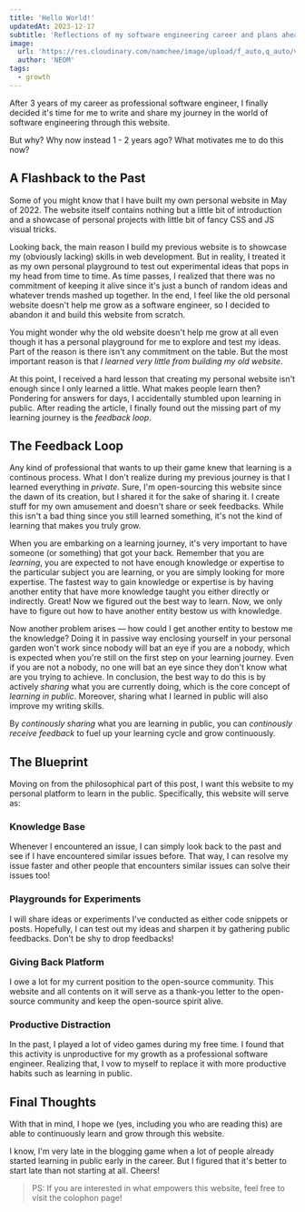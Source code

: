 ---
title: 'Hello World!'
updatedAt: 2023-12-17
subtitle: 'Reflections of my software engineering career and plans ahead'
image:
  url: 'https://res.cloudinary.com/namchee/image/upload/f_auto,q_auto/v1/posts/hello-world/banner'
  author: 'NEOM'
tags:
  - growth
---


After 3 years of my career as professional software engineer, I finally decided it's time for me to write and share my journey in the world of software engineering through this website.

But why? Why now instead 1 - 2 years ago? What motivates me to do this now?

## A Flashback to the Past

Some of you might know that I have built my own personal website in <TextLink href="https://github.com/Namchee/site/tree/1b54cab8ce574ceb11f69d727547324f42a67b55" external>May of 2022</TextLink>.
The website itself contains nothing but a little bit of introduction and a showcase of personal projects with little bit of fancy CSS and JS visual tricks.

Looking back, the main reason I build my previous website is to showcase my (obviously lacking) skills in web development. But in reality, I treated it as my own personal playground to test out
experimental ideas that pops in my head from time to time. As time passes, I realized that there was no commitment of keeping it alive since it's just a bunch of random ideas and whatever
trends mashed up together. In the end, I feel like the old personal website doesn't help me grow as a software engineer, so I decided to abandon it and build this website from scratch.

You might wonder why the old website doesn't help me grow at all even though it has a personal playground for me to explore and test my ideas. Part of the reason is there isn't
any commitment on the table. But the most important reason is that *I learned very little from building my old website*.

At this point, I received a hard lesson that creating my personal website isn't enough since I only learned a little. What makes people learn then?
Pondering for answers for days, I accidentally stumbled upon <TextLink href="https://www.swyx.io/learn-in-public">learning in public</TextLink>. After reading
the article, I finally found out the missing part of my learning journey is the *feedback loop*.

## The Feedback Loop

Any kind of professional that wants to up their game knew that learning is a continous process. What I don't realize during my previous journey is that I learned everything
in *private*. Sure, I'm <TextLink href="https://www.github.com/Namchee/site">open-sourcing</TextLink> this website since the dawn of its creation, but I shared it
for the sake of sharing it. I create stuff for my own amusement and doesn't share or seek feedbacks. While this isn't a bad thing since you still learned something,
it's not the kind of learning that makes you truly grow.

When you are embarking on a learning journey, it's very important to have someone (or something) that got your back. Remember that you are *learning*, you are expected
to not have enough knowledge or expertise to the particular subject you are learning, or you are simply looking for more expertise. The fastest way to gain knowledge
or expertise is by having another entity that have more knowledge taught you either directly or indirectly. Great! Now we figured out the best way to learn. Now, we
only have to figure out how to have another entity bestow us with knowledge.

Now another problem arises &mdash; how could I get another entity to bestow me the knowledge? Doing it in passive way enclosing yourself in your personal garden won't
work since nobody will bat an eye if you are a nobody, which is expected when you're still on the first step on your learning journey. Even if you are not a nobody,
no one will bat an eye since they don't know what are you trying to achieve. In conclusion, the best way to do this is by actively *sharing* what you are currently doing,
which is the core concept of *learning in public*. Moreover, sharing what I learned in public will also improve my writing skills.

By *continously sharing* what you are learning in public, you can *continously receive feedback* to fuel up your learning cycle and grow continuously.

## The Blueprint

Moving on from the philosophical part of this post, I want this website to my personal platform to learn in the public. Specifically, this website will serve as:

### Knowledge Base

Whenever I encountered an issue, I can simply look back to the past and see if I have encountered similar issues before. That way, I can resolve my issue faster
and other people that encounters similar issues can solve their issues too!

### Playgrounds for Experiments

I will share ideas or experiments I've conducted as either code snippets or posts. Hopefully, I can test out my ideas and sharpen it by gathering public feedbacks. Don't be shy to drop feedbacks!

### Giving Back Platform

I owe a lot for my current position to the open-source community. This website and all contents on it will serve as a thank-you letter to the open-source community and keep the open-source spirit alive.

### Productive Distraction

In the past, I played a lot of video games during my free time. I found that this activity is unproductive for my growth as a professional software engineer. Realizing that,
I vow to myself to replace it with more productive habits such as learning in public.

## Final Thoughts

With that in mind, I hope we (yes, including you who are reading this) are able to continuously learn and grow through this website.

I know, I'm very late in the blogging game when a lot of people already started learning in public early in the career. But I figured that it's better to start late than not starting at all. Cheers!

> PS: If you are interested in what empowers this website, feel free to visit the <TextLink href="/colophon">colophon</TextLink> page!
